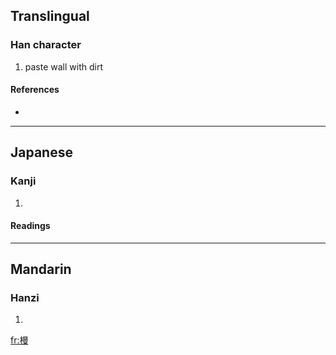 ==Translingual==

===Han character===
{{Han char|rn=75|rad=木|as=11|sn=15|four=4694<sub>7</sub>|canj=木日田水 (DAWE)}}

# paste wall with dirt

====References====
* {{Han ref|kx=0548.150|dkj=15394|dj=0936.010|hdz=21279.050|uh=69FE|ud=27134|bh=E5D8|bd=58840}}

----

==Japanese==

===Kanji===
{{ja-kanji|grade=|rs=木11}}

# {{defn|Japanese}}

====Readings====
{{ja-readings|on=[[ばん]] (ban), [[まん]] (man)|kun=[[こて]] (kote)}}

----

==Mandarin==

===Hanzi===
{{cmn-hanzi|pin=[[mán]] ([[man2]]), [[màn]] ([[man4]])|wg=man<sup>2</sup>, man<sup>4</sup>}}

# {{defn|Mandarin}}

[[fr:槾]]